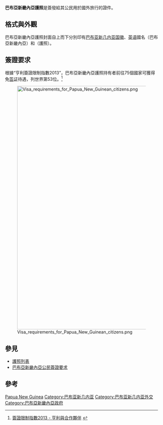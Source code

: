 {{noteTA
|G1 = TO
}}

{{Infobox Identity document
| document_name       = 巴布亞新畿內亞護照
| image               =Cover_of_Papua_New_Guinean_Passport.png
| image_caption       = 巴布亞新畿內亞護照封面
| date_first_issued   = 
| using_jurisdiction  = {{PNG}}
| valid_jurisdictions = 
| document_type       = [[护照|护照]]
| purpose             = 出入境證件及身份證明
| eligibility         = 巴布亞新畿內亞公民
| expiration          = 
| cost = 100[[巴布亞紐幾內亞基那|基那]]<ref>{{cite web|url=http://www.immigration.gov.pg/passport.html|title=申請巴布亞新畿內亞護照|publisher=巴布亞新畿內亞移民與公民部門|access-date=2014-01-21|archive-url=https://web.archive.org/web/20170729171636/http://immigration.gov.pg/passport.html|archive-date=2017-07-29|dead-url=yes}}{{en}}</ref>
}}

'''巴布亞新畿內亞護照'''是{{PNG}}簽發給其公民用於國外旅行的證件。

==格式與外觀==
巴布亞新畿內亞護照封面自上而下分別印有[[巴布亚新几内亚国徽|巴布亚新几内亚国徽]]、[[英语|英语]]國名{{lang|en|'''Papua New Guinea'''}}（巴布亞新畿內亞）和{{lang|en|'''PASSPORT'''}}（護照）。

==簽證要求==
{{main|巴布亞新畿內亞公民簽證要求}}

根據“亨利簽證限制指數2013”​​，巴布亞新畿內亞護照持有者前往75個國家可獲得免[[签证|签证]]待遇，列世界第53位。<ref>[https://www.henleyglobal.com/fileadmin/pdfs/visarestrictions/Global%20Ranking%20-%20Visa%20Restriction%20Index%202013-08.pdf 簽證限制指數2013 - 亨利與合作夥伴] {{webarchive|url=https://web.archive.org/web/20131005113259/https://www.henleyglobal.com/fileadmin/pdfs/visarestrictions/Global%20Ranking%20-%20Visa%20Restriction%20Index%202013-08.pdf |date=2013-10-05 }}{{en}}</ref>

[[File:Visa_requirements_for_Papua_New_Guinean_citizens.png|800px]]

==參見==
*[[護照列表|護照列表]]
*[[巴布亞新畿內亞公民簽證要求|巴布亞新畿內亞公民簽證要求]]

==參考==
{{reflist}}

{{護照}}

[[Category:各國護照|Papua New Guinea]]
[[Category:巴布亚新几内亚|Category:巴布亚新几内亚]]
[[Category:巴布亚新几内亚外交|Category:巴布亚新几内亚外交]]
[[Category:巴布亞新畿內亞政府|Category:巴布亞新畿內亞政府]]

{{passport-stub}}
{{PapuaNewGuinea-stub}}